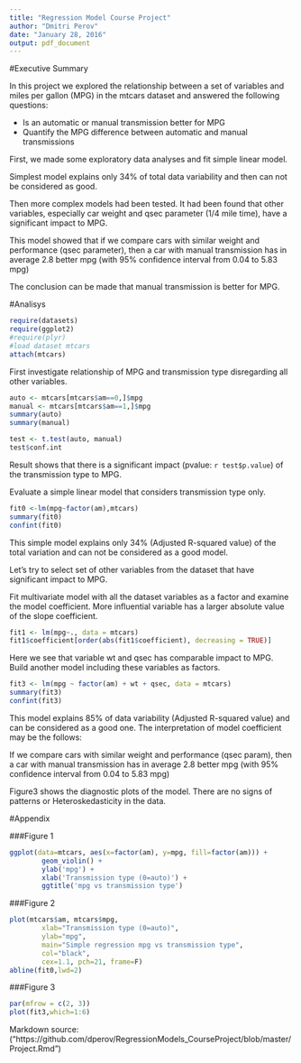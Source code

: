 ```yaml
---
title: "Regression Model Course Project"
author: "Dmitri Perov"
date: "January 28, 2016"
output: pdf_document
---
```

#Executive Summary

In this project we explored the relationship  between a set of variables and miles per gallon (MPG) in the mtcars dataset and answered the following questions: 

* Is an automatic or manual transmission better for MPG
* Quantify the MPG difference between automatic and manual transmissions

First, we made some exploratory data analyses and fit simple linear model.

Simplest model explains only 34% of total data variability and then can not be considered as good. 

Then more complex models had been tested. It had been found that other variables, especially car weight and qsec parameter (1/4 mile time), have a significant impact to MPG.

This model showed that if we compare cars with similar weight and performance (qsec parameter), then a car with manual transmission has in average 2.8 better mpg (with 95% confidence interval from 0.04 to 5.83 mpg) 

The conclusion can be made that manual transmission is better for MPG.

#Analisys
```r
require(datasets)
require(ggplot2)
#require(plyr)
#load dataset mtcars
attach(mtcars)
```

First investigate relationship of MPG and transmission type disregarding all other variables.

```r
auto <- mtcars[mtcars$am==0,]$mpg 
manual <- mtcars[mtcars$am==1,]$mpg
summary(auto)
summary(manual)

test <- t.test(auto, manual)
test$conf.int

```

Result shows that there is a significant impact (pvalue: `r test$p.value`) of the transmission type to MPG.


Evaluate a simple linear model that considers transmission type only.

```r
fit0 <-lm(mpg~factor(am),mtcars)
summary(fit0)
confint(fit0)
```


This simple model explains only 34% (Adjusted R-squared value) of the total variation and can not be considered as a good model.


Let's try to select set of other variables from the dataset that have significant impact to MPG.

Fit multivariate model with all the dataset variables as a factor and
examine the model coefficient. More influential variable has a larger absolute value of the slope coefficient.


```r
fit1 <- lm(mpg~., data = mtcars)
fit1$coefficient[order(abs(fit1$coefficient), decreasing = TRUE)]

```

Here we see that variable wt and qsec has comparable impact to MPG.
Build another model including these variables as factors.

```r
fit3 <- lm(mpg ~ factor(am) + wt + qsec, data = mtcars)
summary(fit3)
confint(fit3)
```

This model explains 85% of data variability (Adjusted R-squared value) and can be considered as a good one.
The interpretation of model coefficient may be the follows:

If we compare cars with similar weight and performance (qsec param), then a car with manual transmission has in average 2.8 better mpg (with 95% confidence interval from 0.04 to 5.83 mpg) 

Figure3 shows the diagnostic plots of the model. There are no signs of
patterns or Heteroskedasticity in the data.


#Appendix


###Figure 1
```r
ggplot(data=mtcars, aes(x=factor(am), y=mpg, fill=factor(am))) +
        geom_violin() +
        ylab('mpg') + 
        xlab('Transmission type (0=auto)') + 
        ggtitle('mpg vs transmission type')
```


###Figure 2
```r
plot(mtcars$am, mtcars$mpg,
        xlab="Transmission type (0=auto)",
        ylab="mpg",
        main="Simple regression mpg vs transmission type",
        col="black",
        cex=1.1, pch=21, frame=F)
abline(fit0,lwd=2)
```


###Figure 3
```r
par(mfrow = c(2, 3))
plot(fit3,which=1:6)
```

Markdown source: 
("https://github.com/dperov/RegressionModels_CourseProject/blob/master/Project.Rmd")